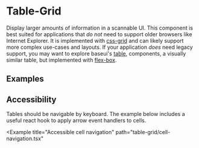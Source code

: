 



<TableGuideNotification />

# Table-Grid

Display larger amounts of information in a scannable UI. This component is best suited for
applications that _do not_ need to support older browsers like Internet Explorer. It is implemented with
[css-grid](https://developer.mozilla.org/en-US/docs/Web/CSS/CSS_Grid_Layout) and can likely support more
complex use-cases and layouts. If your application _does_ need legacy support, you may want to explore
baseui's [table](/components/table), components, a visually similar table, but implemented
with [flex-box](https://developer.mozilla.org/en-US/docs/Web/CSS/CSS_Flexible_Box_Layout/Basic_Concepts_of_Flexbox).

## Examples

<Example title="Basic usage" path="table-grid/basic.tsx">
  <Basic />
</Example>

<Example title="Nested table" path="table-grid/nested.tsx">
  <Nested />
</Example>

<Example title="Cell spanning" path="table-grid/cell-span.tsx">
  <CellSpan />
</Example>

<Example title="Table with sorting by a column" path="table-grid/sortable.tsx">
  <Sortable />
</Example>

## Accessibility

Tables should be navigable by keyboard. The example below includes a useful react hook to apply arrow
event handlers to cells.

<Example
  title="Accessible cell navigation"
  path="table-grid/cell-navigation.tsx"
>
  <CellNavigation />
</Example>
